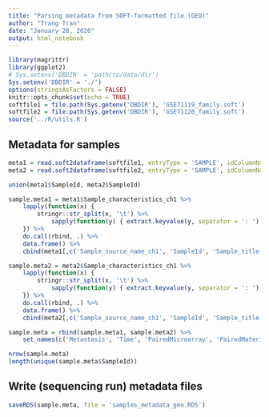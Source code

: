 ```yaml
---
title: "Parsing metadata from SOFT-formatted file (GEO)"
author: "Trang Tran"
date: "January 28, 2020"
output: html_notebook
---
```


```r
library(magrittr)
library(ggplot2)
# Sys.setenv('DBDIR' = 'path/to/data/dir')
Sys.setenv('DBDIR' = './')
options(stringsAsFactors = FALSE)
knitr::opts_chunk$set(echo = TRUE)
softfile1 = file.path(Sys.getenv('DBDIR'), 'GSE71119_family.soft')
softfile2 = file.path(Sys.getenv('DBDIR'), 'GSE71120_family.soft')
source('../R/utils.R')
```

## Metadata for samples

```r
meta1 = read.soft2dataframe(softfile1, entryType = 'SAMPLE', idColumnName = 'SampleId')
meta2 = read.soft2dataframe(softfile2, entryType = 'SAMPLE', idColumnName = 'SampleId')

union(meta1$SampleId, meta2$SampleId)

sample.meta1 = meta1$Sample_characteristics_ch1 %>%
    lapply(function(x) {
        stringr::str_split(x, '\t') %>%
            sapply(function(y) { extract.keyvalue(y, separator = ': ') })
    }) %>%
    do.call(rbind, .) %>%
    data.frame() %>%
    cbind(meta1[,c('Sample_source_name_ch1', 'SampleId', 'Sample_title')])

sample.meta2 = meta2$Sample_characteristics_ch1 %>%
    lapply(function(x) {
        stringr::str_split(x, '\t') %>%
            sapply(function(y) { extract.keyvalue(y, separator = ': ') })
    }) %>%
    do.call(rbind, .) %>%
    data.frame() %>%
    cbind(meta2[,c('Sample_source_name_ch1', 'SampleId', 'Sample_title')])

sample.meta = rbind(sample.meta1, sample.meta2) %>%
    set_names(c('Metastasis', 'Time', 'PairedMicroarray', 'PairedMaterialSupport', 'MaterialSupport', 'FFPEQuality', 'CINSARC', 'SampleSourceName', 'SampleId', 'SampleName')) # standardize column names
```

```r
nrow(sample.meta)
length(unique(sample.meta$SampleId))
```

## Write (sequencing run) metadata files

```r
saveRDS(sample.meta, file = 'samples_metadata_geo.RDS')
```



